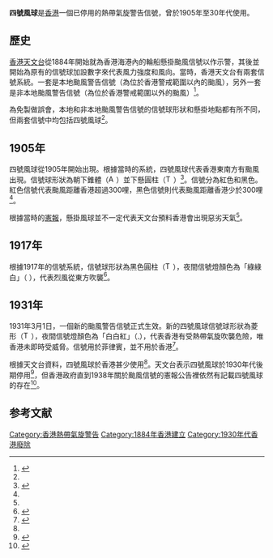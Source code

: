 
'''四號風球'''是[[香港|香港]]一個已停用的熱帶氣旋警告信號，曾於1905年至30年代使用。

==歷史==
[[香港天文台|香港天文台]]從1884年開始就為香港海港內的輪船懸掛颱風信號以作示警，其後並開始為原有的信號球加設數字來代表風力強度和風向。當時，香港天文台有兩套信號系統。一套是本地颱風警告信號（為位於香港警戒範圍以內的颱風），另外一套是非本地颱風警告信號（為位於香港警戒範圍以外的颱風）<ref name="weather">{{cite web|title=城市現代化|url=http://www.hko.gov.hk/publica/gen_pub/WeatheringTheStorm-4.pdf|website=香港天文台|publisher=香港天文台|accessdate=2016-08-31|archive-date=2016-03-03|archive-url=https://web.archive.org/web/20160303201913/http://www.hko.gov.hk/publica/gen_pub/WeatheringTheStorm-4.pdf|dead-url=no}}</ref>。

為免製做誤會，本地和非本地颱風警告信號的信號球形狀和懸掛地點都有所不同，但兩套信號中均包括四號風球<ref name="weather"/>。

==1905年==
四號風球從1905年開始出現。根據當時的系統，四號風球代表香港東南方有颱風出現。信號球形狀為朝下錐體（[[File:Aspecto_do_sinal_nº_8_SW_de_tempestade_tropical_de_Macau_na_dia.png|15px]]）並下懸圓柱（[[File:Typhoon_4_HK_1917.png|15px]]）<ref name="gazette1">{{cite journal|title=The Hong Kong Government Gazette, 22nd December, 1905|journal=香港政府憲報|date=1905年12月22日|url=http://sunzi1.lib.hku.hk/hkgro/view/g1905/542520.pdf|accessdate=2016-08-31|language=en}}</ref>。信號分為紅色和黑色。紅色信號代表颱風距離香港超過300哩，黑色信號則代表颱風距離香港少於300哩<ref name="gazette1"/>。

根據當時的[[香港政府憲報|憲報]]，懸掛風球並不一定代表天文台預料香港會出現惡劣天氣<ref name="gazette1"/>。

==1917年==
{{multiple image
|align=right |direction=horizontal | header=1917年四號風球信號形狀
|image1=Typhoon 4 HK 1917.png |width1=112 |caption1=<div style="text-align: center;">
日間</div>
|image2=Aspecto_do_sinal_n%C2%BA_8_NE_de_tempestade_tropical_de_Macau_em_noite.svg |width2=41|caption2=<div style="text-align: center;">晚間</div>
}}
根據1917年的信號系統，信號球形狀為黑色圓柱（[[File:Typhoon_4_HK_1917.png|15px]]），夜間信號燈顏色為「綠綠白」（[[File:Aspecto_do_sinal_nº_8_NE_de_tempestade_tropical_de_Macau_em_noite.svg|4px]]），代表烈風從東方吹襲<ref name="gazette2">{{cite journal|title=The Hong Kong Government Gazette, June 15, 1917|journal=香港政府憲報|date=1917年6月15日|url=http://sunzi1.lib.hku.hk/hkgro/view/g1917/51251.pdf|accessdate=2016-08-31|language=en}}</ref>。

==1931年==
{{multiple image
|align=right |direction=horizontal | header=1931年四號風球信號形狀
|image1=Typhoon 4 HK 1931.png |width1=150 |caption1=<div style="text-align: center;">
日間</div>
|image2=Typhoon 4 Night HK 1931.png |width2=41|caption2=<div style="text-align: center;">晚間</div>
}}
1931年3月1日，一個新的颱風警告信號正式生效。新的四號風球信號球形狀為菱形（[[File:Typhoon_4_HK_1931.png|15px]]），夜間信號燈顏色為「白白紅」（[[File:Typhoon_4_Night_HK_1931.png|4px]]），代表香港有受熱帶氣旋吹襲危險，唯香港未即時受威脅。信號用於菲律賓，並不用於香港<ref name="gazette3">{{cite journal|title=The Hong Kong Government Gazette, December 31, 1931|journal=香港政府憲報|date=1931年12月31日|url=http://sunzi1.lib.hku.hk/hkgro/view/g1931/620538.pdf|accessdate=2016-08-31|language=en|archive-date=2020-02-14|archive-url=https://web.archive.org/web/20200214003843/http://sunzi1.lib.hku.hk/hkgro/view/g1931/620538.pdf|dead-url=no}}</ref>。

根據天文台資料，四號風球於香港甚少使用<ref name="weather"/>。天文台表示四號風球於1930年代後期停用<ref>{{cite web|title=Hong Kong's Tropical Cyclone Warning Signals|url=http://www.weather.gov.hk/prtver/html/docs/wservice/tcsignal.shtml|website=香港天文台|accessdate=2016-08-31|language=en|archive-url=https://web.archive.org/web/20160822190831/http://www.weather.gov.hk/prtver/html/docs/wservice/tcsignal.shtml|archive-date=2016-08-22|dead-url=yes}}</ref>，但香港政府直到1938年關於颱風信號的憲報公告裡依然有記載四號風球的存在<ref name="gazette4">{{cite journal|title=The Hong Kong Government Gazette, January 7, 1938|journal=香港政府憲報|date=1938年1月7日|url=http://sunzi.lib.hku.hk/hkgro/view/g1938/474990.pdf|accessdate=2016-08-31|language=en|archive-date=2019-09-16|archive-url=https://web.archive.org/web/20190916134105/http://sunzi.lib.hku.hk/hkgro/view/g1938/474990.pdf|dead-url=no}}</ref>。

==参考文献==
{{reflist|2}}
{{HKO}}
[[Category:香港熱帶氣旋警告|Category:香港熱帶氣旋警告]]
[[Category:1884年香港建立|Category:1884年香港建立]]
[[Category:1930年代香港廢除|Category:1930年代香港廢除]]